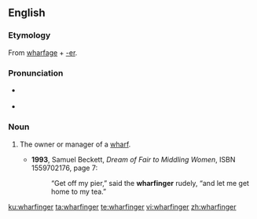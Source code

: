 ==English==

===Etymology===
From [[wharfage]] + [[-er]].

===Pronunciation===
* {{a|UK}} {{IPA|/ˈwɔː.fɪn.d͡ʒə|lang=en}}
* {{a|US}} {{IPA|/ˈwɔɹ.fɪn.d͡ʒɚ/|lang=en}}

===Noun===
{{en-noun}}

# {{context|chiefly|historical|lang=en}} The owner or manager of a [[wharf]].
#* '''1993''', Samuel Beckett, ''Dream of Fair to Middling Women'', ISBN 1559702176, page 7:
#*: “Get off my pier,” said the '''wharfinger''' rudely, “and let me get home to my tea.”

[[ku:wharfinger]]
[[ta:wharfinger]]
[[te:wharfinger]]
[[vi:wharfinger]]
[[zh:wharfinger]]